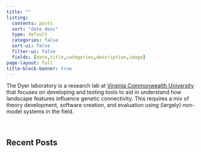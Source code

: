 ```yaml
---
title: ""
listing:
  contents: posts
  sort: "date desc"
  type: default
  categories: false
  sort-ui: false
  filter-ui: false
  fields: [date,title,categories,description,image]
page-layout: full
title-block-banner: true
---
```


The Dyer laboratory is a research lab at [Virginia Commonwealth University](https://vcu.edu) that focuses on developing and testing tools to aid in understand how landscape features influence genetic connectivity. This requires a mix of theory development, software creation, and evaluation using (largely) non-model systems in the field.

&nbsp;


## Recent Posts


